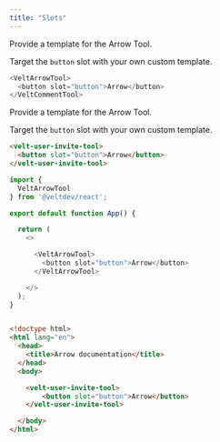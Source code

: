 ```yaml
---
title: "Slots"
---
```


<Tabs>
<Tab title="React / Next.js">


<Steps titleSize="h2">

<Step stepNumber="1" title="Replace the Arrow Tool">
Provide a template for the Arrow Tool.

Target the `button` slot with your own custom template.

```js
<VeltArrowTool>
  <button slot="button">Arrow</button>
</VeltCommentTool>
```
</Step>


</Steps>




</Tab>


<Tab title="HTML">

<Steps titleSize="h2">

<Step stepNumber="1" title="Replace the Arrow Tool">
Provide a template for the Arrow Tool.

Target the `button` slot with your own custom template.

```html
<velt-user-invite-tool>
  <button slot="button">Arrow</button>
</velt-user-invite-tool>
```

</Step>



</Steps>




</Tab>
</Tabs>

<RequestExample>

```js React / Next.js
import {
  VeltArrowTool
} from '@veltdev/react';

export default function App() {

  return (
    <>

      <VeltArrowTool>
        <button slot="button">Arrow</button>
      </VeltArrowTool>

    </>
  );
}
```

```html HTML

<!doctype html>
<html lang="en">
  <head>
    <title>Arrow documentation</title>
  </head>
  <body>

    <velt-user-invite-tool>
        <button slot="button">Arrow</button>
    </velt-user-invite-tool>

  </body>
</html>
```

</RequestExample>
